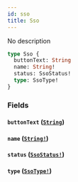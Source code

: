 ```yaml
---
id: sso
title: Sso
---
```


No description

```graphql
type Sso {
  buttonText: String
  name: String!
  status: SsoStatus!
  type: SsoType!
}
```

### Fields

#### `buttonText` ([`String`](/docs/graphql/scalars/string))

#### `name` ([`String!`](/docs/graphql/scalars/string))

#### `status` ([`SsoStatus!`](/docs/graphql/enums/sso-status))

#### `type` ([`SsoType!`](/docs/graphql/enums/sso-type))
